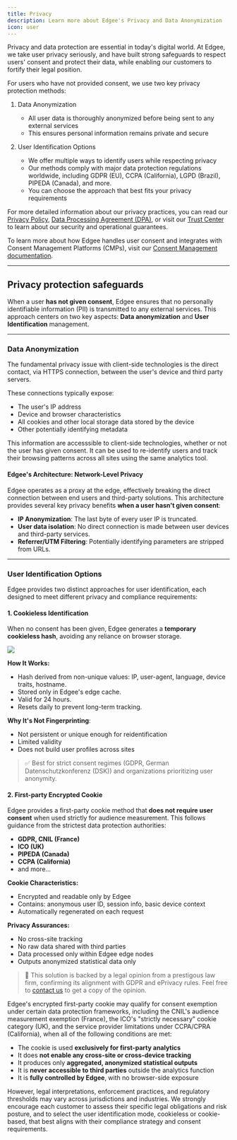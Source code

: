 ```yaml
---
title: Privacy
description: Learn more about Edgee's Privacy and Data Anonymization
icon: user
---
```



<EdgeeSdk />

Privacy and data protection are essential in today's digital world. 
At Edgee, we take user privacy seriously, and have built strong safeguards to respect users' consent and protect their data, 
while enabling our customers to fortify their legal position.

For users who have not provided consent, we use two key privacy protection methods:

1. Data Anonymization
   - All user data is thoroughly anonymized before being sent to any external services
   - This ensures personal information remains private and secure

2. User Identification Options
   - We offer multiple ways to identify users while respecting privacy
   - Our methods comply with major data protection regulations worldwide, including GDPR (EU), CCPA (California), LGPD (Brazil), PIPEDA (Canada), and more.
   - You can choose the approach that best fits your privacy requirements

For more detailed information about our privacy practices, you can read our [Privacy Policy](/privacy), 
[Data Processing Agreement (DPA)](/dpa), or visit our [Trust Center](/trust-center) to learn about our security and operational guarantees.

To learn more about how Edgee handles user consent and integrates with Consent Management Platforms (CMPs), visit our [Consent Management documentation](/services/consent/overview).


--- 

## Privacy protection safeguards

When a user **has not given consent**, Edgee ensures that no personally identifiable information (PII) is transmitted to any external services.
This approach centers on two key aspects: **Data anonymization** and **User Identification** management.

---

### Data Anonymization

The fundamental privacy issue with client-side technologies is the direct contact, via HTTPS connection, between the user's device and third party servers.

These connections typically expose:
- The user's IP address
- Device and browser characteristics
- All cookies and other local storage data stored by the device
- Other potentially identifying metadata

This information are accesssible to client-side technologies, whether or not the user has given consent.
It can be used to re-identify users and track their browsing patterns across all sites using the same analytics tool.

#### Edgee's Architecture: Network-Level Privacy

Edgee operates as a proxy at the edge, effectively breaking the direct connection between end users and third-party solutions. 
This architecture provides several key privacy benefits **when a user hasn't given consent**:

- **IP Anonymization**: The last byte of every user IP is truncated.
- **User data isolation**: No direct connection is made between user devices and third-party services.
- **Referrer/UTM Filtering**: Potentially identifying parameters are stripped from URLs.

--- 

### User Identification Options

Edgee provides two distinct approaches for user identification, each designed to meet different privacy and compliance requirements:

#### 1. Cookieless Identification

When no consent has been given, Edgee generates a **temporary cookieless hash**, avoiding any reliance on browser storage.

<Frame caption="Go to your project > Settings > Privacy">
  <img src="/images/cookieless.png"/>
</Frame>

**How It Works:**
- Hash derived from non-unique values: IP, user-agent, language, device traits, hostname.
- Stored only in Edgee's edge cache.
- Valid for 24 hours.
- Resets daily to prevent long-term tracking.

**Why It's Not Fingerprinting**:
- Not persistent or unique enough for reidentification
- Limited validity
- Does not build user profiles across sites

> ✅ Best for strict consent regimes (GDPR, German Datenschutzkonferenz (DSK)) and organizations prioritizing user anonymity.


#### 2. First-party Encrypted Cookie

Edgee provides a first-party cookie method that **does not require user consent** when used strictly for audience measurement. 
This follows guidance from the strictest data protection authorities:
- **GDPR, CNIL (France)**
- **ICO (UK)**
- **PIPEDA (Canada)**
- **CCPA (California)**
- and more...

**Cookie Characteristics:**
- Encrypted and readable only by Edgee
- Contains: anonymous user ID, session info, basic device context
- Automatically regenerated on each request

**Privacy Assurances:**
- No cross-site tracking
- No raw data shared with third parties
- Data processed only within Edgee edge nodes
- Outputs anonymized statistical data only

> 🧠 This solution is backed by a legal opinion from a prestigous law firm, confirming its alignment with GDPR and ePrivacy rules. 
Feel free to [contact us](/contact) to get a copy of the opinion.


<Note>
  Edgee's encrypted first-party cookie may qualify for consent exemption under certain data protection frameworks, including the CNIL's audience measurement exemption (France), the ICO's "strictly necessary" cookie category (UK), and the service provider limitations under CCPA/CPRA (California), when all of the following conditions are met:

  - The cookie is used **exclusively for first-party analytics**
  - It does **not enable any cross-site or cross-device tracking**
  - It produces only **aggregated, anonymized statistical outputs**
  - It is **never accessible to third parties** outside the analytics function
  - It is **fully controlled by Edgee**, with no browser-side exposure

  However, legal interpretations, enforcement practices, and regulatory thresholds may vary across jurisdictions and industries. 
  We strongly encourage each customer to assess their specific legal obligations and risk posture, and to select the user identification mode, 
  cookieless or cookie-based, that best aligns with their compliance strategy and consent requirements.
</Note>

